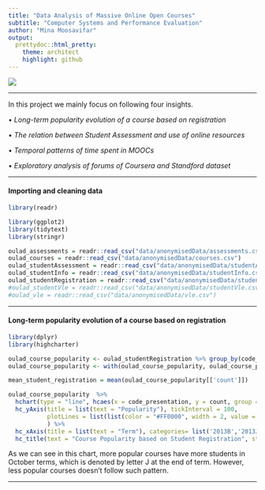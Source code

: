 ```yaml
---
title: "Data Analysis of Massive Online Open Courses"
subtitle: "Computer Systems and Performance Evaluation"
author: "Mina Moosavifar"
output:
  prettydoc::html_pretty:
    theme: architect
    highlight: github
---
```


<div align="center">
<img  src="images/mooc.jpg"  align = 'center'>
</div>

***

<p>
In this project we mainly focus on following four insights.

• *Long-term popularity evolution of a course based on registration*

• *The relation between Student Assessment and use of online resources*

• *Temporal patterns of time spent in MOOCs*

• *Exploratory analysis of forums of Coursera and Standford dataset*
</p>

***
<h4>
Importing and cleaning data
</h4>

```r
library(readr)

library(ggplot2)
library(tidytext)
library(stringr)

oulad_assessments = readr::read_csv("data/anonymisedData/assessments.csv")
oulad_courses = readr::read_csv("data/anonymisedData/courses.csv")
oulad_studentAssessment = readr::read_csv("data/anonymisedData/studentAssessment.csv")
oulad_studentInfo = readr::read_csv("data/anonymisedData/studentInfo.csv")
oulad_studentRegistration = readr::read_csv("data/anonymisedData/studentRegistration.csv")
#oulad_studentVle = readr::read_csv("data/anonymisedData/studentVle.csv")
#oulad_vle = readr::read_csv("data/anonymisedData/vle.csv")
```

***

<h4> Long-term popularity evolution of a course based on registration </h4>

```r
library(dplyr)
library(highcharter)

oulad_course_popularity <- oulad_studentRegistration %>% group_by(code_module, code_presentation) %>% summarise(count = n())
oulad_course_popularity <- with(oulad_course_popularity, oulad_course_popularity[order(code_presentation, code_module, count),])

mean_student_registration = mean(oulad_course_popularity[['count']])

oulad_course_popularity  %>% 
  hchart(type = "line", hcaes(x = code_presentation, y = count, group = code_module)) %>% 
  hc_yAxis(title = list(text = "Popularity"), tickInterval = 100,
           plotLines = list(list(color = "#FF0000", width = 2, value = mean_student_registration, dashStyle = 'shortdash'))
           ) %>% 
  hc_xAxis(title = list(text = "Term"), categories= list('2013B','2013J','2014B','2014J')) %>% 
  hc_title(text = "Course Popularity based on Student Registration", style = list(fontWeight = "bold"))
```

<p>
As we can see in this chart, more popular courses have more students in October terms, which is denoted by letter J at the end of term. However, less popular courses doesn't follow such pattern.
</p>
***